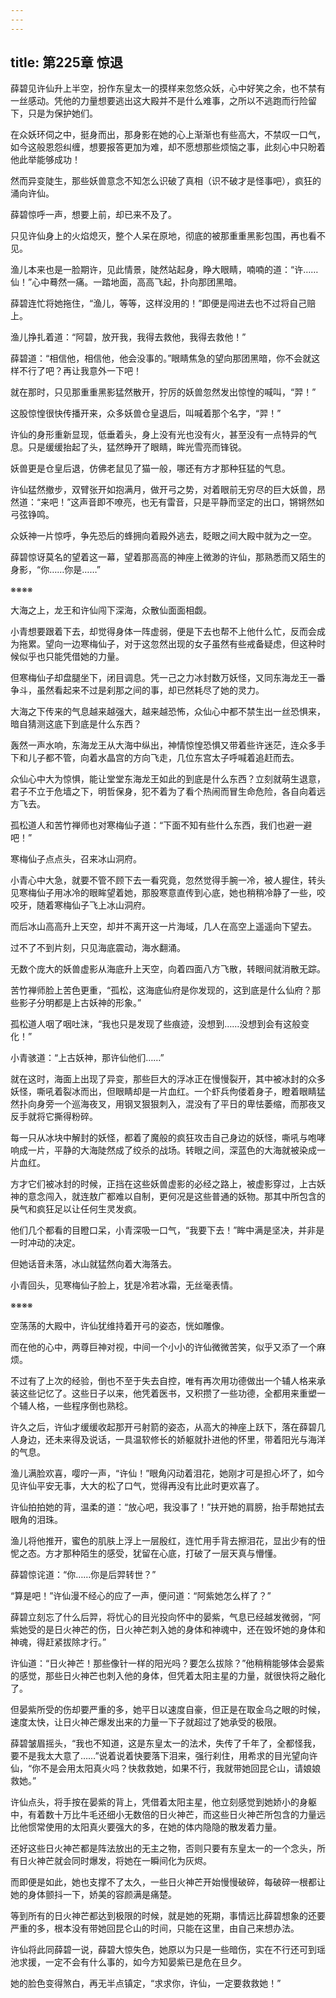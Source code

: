 ```yaml
---
---
---
```

title: 第225章 惊退
---





薛碧见许仙升上半空，扮作东皇太一的摸样来忽悠众妖，心中好笑之余，也不禁有一丝感动。凭他的力量想要逃出这大殿并不是什么难事，之所以不逃跑而行险留下，只是为保护她们。

在众妖环伺之中，挺身而出，那身影在她的心上渐渐也有些高大，不禁叹一口气，如今这般恩怨纠缠，想要报答更加为难，却不愿想那些烦恼之事，此刻心中只盼着他此举能够成功！

然而异变陡生，那些妖兽意念不知怎么识破了真相（识不破才是怪事吧），疯狂的涌向许仙。

薛碧惊呼一声，想要上前，却已来不及了。

只见许仙身上的火焰熄灭，整个人呆在原地，彻底的被那重重黑影包围，再也看不见。

渔儿本来也是一脸期许，见此情景，陡然站起身，睁大眼睛，喃喃的道：“许……仙！”心中蓦然一痛。一踏地面，高高飞起，扑向那团黑暗。

薛碧连忙将她拖住，“渔儿，等等，这样没用的！”即便是闯进去也不过将自己赔上。

渔儿挣扎着道：“阿碧，放开我，我得去救他，我得去救他！”

薛碧道：“相信他，相信他，他会没事的。”眼睛焦急的望向那团黑暗，你不会就这样不行了吧？再让我意外一下吧！

就在那时，只见那重重黑影猛然散开，狞厉的妖兽忽然发出惊惶的喊叫，“羿！”

这股惊惶很快传播开来，众多妖兽仓皇退后，叫喊着那个名字，“羿！”

许仙的身形重新显现，低垂着头，身上没有光也没有火，甚至没有一点特异的气息。只是缓缓抬起了头，猛然睁开了眼睛，眸光雪亮而锋锐。

妖兽更是仓皇后退，仿佛老鼠见了猫一般，哪还有方才那种狂猛的气息。

许仙猛然撤步，双臂张开如抱满月，做开弓之势，对着眼前无穷尽的巨大妖兽，昂然道：“来吧！”这声音即不嘹亮，也无有雷音，只是平静而坚定的出口，锵锵然如弓弦铮鸣。

众妖神一片惊呼，争先恐后的蜂拥向着殿外逃去，眨眼之间大殿中就为之一空。

薛碧惊讶莫名的望着这一幕，望着那高高的神座上微渺的许仙，那熟悉而又陌生的身影，“你……你是……”

※※※※

大海之上，龙王和许仙闯下深海，众散仙面面相觑。

小青想要跟着下去，却觉得身体一阵虚弱，便是下去也帮不上他什么忙，反而会成为拖累。望向一边寒梅仙子，对于这忽然出现的女子虽然有些戒备疑虑，但这种时候似乎也只能凭借她的力量。

但寒梅仙子却盘腿坐下，闭目调息。凭一己之力冰封数万妖怪，又同东海龙王一番争斗，虽然看起来不过是刹那之间的事，却已然耗尽了她的灵力。

大海之下传来的气息越来越强大，越来越恐怖，众仙心中都不禁生出一丝恐惧来，暗自猜测这底下到底是什么东西？

轰然一声水响，东海龙王从大海中纵出，神情惊惶恐惧又带着些许迷茫，连众多手下和儿子都不管，向着水晶宫的方向飞走，几位东宫太子呼喊着追赶而去。

众仙心中大为惊惧，能让堂堂东海龙王如此的到底是什么东西？立刻就萌生退意，君子不立于危墙之下，明哲保身，犯不着为了看个热闹而冒生命危险，各自向着远方飞去。

孤松道人和苦竹禅师也对寒梅仙子道：“下面不知有些什么东西，我们也避一避吧！”

寒梅仙子点点头，召来冰山洞府。

小青心中大急，就要不管不顾下去一看究竟，忽然觉得手腕一冷，被人握住，转头见寒梅仙子用冰冷的眼眸望着她，那股寒意直传到心底，她也稍稍冷静了一些，咬咬牙，随着寒梅仙子飞上冰山洞府。

而后冰山高高升上天空，却并不离开这一片海域，几人在高空上遥遥向下望去。

过不了不到片刻，只见海底震动，海水翻涌。

无数个庞大的妖兽虚影从海底升上天空，向着四面八方飞散，转眼间就消散无踪。

苦竹禅师脸上苦色更重，“孤松，这海底仙府是你发现的，这到底是什么仙府？那些影子分明都是上古妖神的形象。”

孤松道人咽了咽吐沫，“我也只是发现了些痕迹，没想到……没想到会有这般变化！”

小青骇道：“上古妖神，那许仙他们……”

就在这时，海面上出现了异变，那些巨大的浮冰正在慢慢裂开，其中被冰封的众多妖怪，嘶吼着裂冰而出，但眼睛却是一片血红。一个虾兵佝偻着身子，瞪着眼睛猛然扑向身旁一个巡海夜叉，用钢叉狠狠刺入，混没有了平日的卑怯萎缩，而那夜叉反手就将它撕得粉碎。

每一只从冰块中解封的妖怪，都着了魔般的疯狂攻击自己身边的妖怪，嘶吼与咆哮响成一片，平静的大海陡然成了绞杀的战场。转眼之间，深蓝色的大海就被染成一片血红。

方才它们被冰封的时候，正挡在这些妖兽虚影的必经之路上，被虚影穿过，上古妖神的意念闯入，就连敖广都难以自制，更何况是这些普通的妖物。那其中所包含的戾气和疯狂足以让任何生灵发疯。

他们几个都看的目瞪口呆，小青深吸一口气，“我要下去！”眸中满是坚决，并非是一时冲动的决定。

但她话音未落，冰山就猛然向着大海落去。

小青回头，见寒梅仙子脸上，犹是冷若冰霜，无丝毫表情。

※※※※

空荡荡的大殿中，许仙犹维持着开弓的姿态，恍如雕像。

而在他的心中，两尊巨神对视，中间一个小小的许仙微微苦笑，似乎又添了一个麻烦。

不过有了上次的经验，倒也不至于失去自控，唯有再次用功德做出一个辅人格来承装这些记忆了。这些日子以来，他凭着医书，又积攒了一些功德，全都用来重塑一个辅人格，一些程序倒也熟稔。

许久之后，许仙才缓缓收起那开弓射箭的姿态，从高大的神座上跃下，落在薛碧几人身边，还未来得及说话，一具温软修长的娇躯就扑进他的怀里，带着阳光与海洋的气息。

渔儿满脸欢喜，嘤咛一声，“许仙！”眼角闪动着泪花，她刚才可是担心坏了，如今见许仙平安无事，大大的松了口气，觉得再没有比此时更欢喜了。

许仙拍拍她的背，温柔的道：“放心吧，我没事了！”扶开她的肩膀，抬手帮她拭去眼角的泪珠。

渔儿将他推开，蜜色的肌肤上浮上一层殷红，连忙用手背去擦泪花，显出少有的忸怩之态。方才那种陌生的感受，犹留在心底，打破了一层天真与懵懂。

薛碧惊诧道：“你……你是后羿转世？”

“算是吧！”许仙漫不经心的应了一声，便问道：“阿紫她怎么样了？”

薛碧立刻忘了什么后羿，将忧心的目光投向怀中的晏紫，气息已经越发微弱，“阿紫她受的是日火神芒的伤，日火神芒刺入她的身体和神魂中，还在毁坏她的身体和神魂，得赶紧拔除才行。”

许仙道：“日火神芒！那些像针一样的阳光吗？要怎么拔除？”他稍稍能够体会晏紫的感觉，那些日火神芒也刺入他的身体，但凭着太阳主星的力量，就很快将之融化了。

但晏紫所受的伤却要严重的多，她平日以速度自豪，但正是在取金乌之眼的时候，速度太快，让日火神芒爆发出来的力量一下子就超过了她承受的极限。

薛碧皱眉摇头，“我也不知道，这是东皇太一的法术，失传了千年了，全都怪我，要不是我太大意了……”说着说着快要落下泪来，强行刹住，用希求的目光望向许仙，“你不是会用太阳真火吗？快救救她，如果不行，我就带她回昆仑山，请娘娘救她。”

许仙点头，将手按在晏紫的背上，凭借着太阳主星，他立刻感觉到她娇小的身躯中，有着数十万比牛毛还细小无数倍的日火神芒，而这些日火神芒所包含的力量远比他惯常使用的太阳真火要强大的多，在她的体内隐隐的散发着力量。

还好这些日火神芒都是阵法放出的无主之物，否则只要有东皇太一的一个念头，所有日火神芒就会同时爆发，将她在一瞬间化为灰烬。

而即便是如此，她也支撑不了太久，一些日火神芒开始慢慢破碎，每破碎一根都让她的身体颤抖一下，娇美的容颜满是痛楚。

等到所有的日火神芒都达到极限的时候，就是她的死期，事情远比薛碧想象的还要严重的多，根本没有带她回昆仑山的时间，只能在这里，由自己来想办法。

许仙将此同薛碧一说，薛碧大惊失色，她原以为只是一些暗伤，实在不行还可到瑶池求援，一定不会有什么事的，如今方知晏紫已是危在旦夕。

她的脸色变得煞白，再无半点镇定，“求求你，许仙，一定要救救她！”